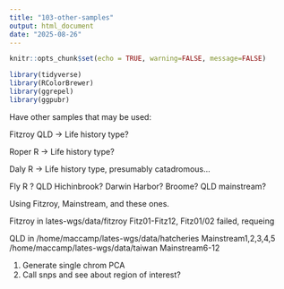 ```yaml
---
title: "103-other-samples"
output: html_document
date: "2025-08-26"
---
```


```r
knitr::opts_chunk$set(echo = TRUE, warning=FALSE, message=FALSE)
```

```r
library(tidyverse)
library(RColorBrewer)
library(ggrepel)
library(ggpubr)
```

Have other samples that may be used:

Fitzroy QLD -> Life history type?

Roper R -> Life history type?

Daly R -> Life history type, presumably catadromous...

Fly R ?
QLD Hichinbrook?
Darwin Harbor?
Broome?
QLD mainstream?

Using Fitzroy, Mainstream, and these ones.

Fitzroy in lates-wgs/data/fitzroy Fitz01-Fitz12, Fitz01/02 failed, requeing

QLD in 
/home/maccamp/lates-wgs/data/hatcheries Mainstream1,2,3,4,5
/home/maccamp/lates-wgs/data/taiwan Mainstream6-12

(1) Generate single chrom PCA
(2) Call snps and see about region of interest?
